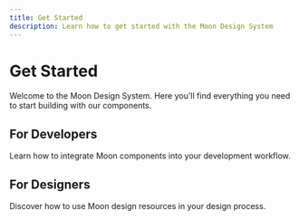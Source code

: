 ```yaml
---
title: Get Started
description: Learn how to get started with the Moon Design System
---
```


# Get Started

Welcome to the Moon Design System. Here you'll find everything you need to start building with our components.

## For Developers

Learn how to integrate Moon components into your development workflow.

## For Designers

Discover how to use Moon design resources in your design process.
